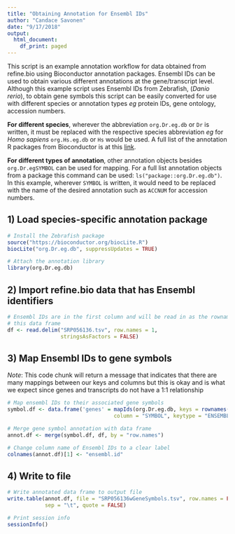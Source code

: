 ```yaml
---
title: "Obtaining Annotation for Ensembl IDs"
author: "Candace Savonen"
date: "9/17/2018"
output:
  html_document:
    df_print: paged
---
```

This script is an example annotation workflow for data obtained from refine.bio
using Bioconductor annotation packages.
Ensembl IDs can be used to obtain various different annotations at the 
gene/transcript level.
Although this example script uses Ensembl IDs from Zebrafish,
 (<i>Danio rerio</i>), to obtain gene symbols this script can be easily 
converted for use with different species or annotation types <i>eg</i> protein 
IDs, gene ontology, accession numbers. 

<b>For different species</b>, wherever the abbreviation `org.Dr.eg.db` or `Dr` is 
written, it must be replaced with the respective species abbreviation <i>eg</i>
for<i> Homo sapiens</i> `org.Hs.eg.db` or `Hs` would be used.
A full list of the annotation R packages from Bioconductor is at this 
<a href="http://bioconductor.org/packages/release/data/annotation"> link</a>.

<b>For different types of annotation</b>, other annotation objects besides
`org.Dr.egSYMBOL` can be used for mapping.
For a full list annotation objects from a package this command can be used: 
`ls("package::org.Dr.eg.db")`. 
In this example, wherever `SYMBOL` is written, it would need to be replaced 
with the name of the desired annotation such as `ACCNUM` for accession numbers.

## 1) Load species-specific annotation package
```r
# Install the Zebrafish package
source("https://bioconductor.org/biocLite.R")
biocLite("org.Dr.eg.db", suppressUpdates = TRUE)

# Attach the annotation library 
library(org.Dr.eg.db)
```

## 2) Import refine.bio data that has Ensembl identifiers
```r
# Ensembl IDs are in the first column and will be read in as the rownames for 
# this data frame
df <- read.delim("SRP056136.tsv", row.names = 1, 
                 stringsAsFactors = FALSE)
```

## 3) Map Ensembl IDs to gene symbols
*Note*: This code chunk will return a message that indicates that there are many
mappings between our keys and columns but this is okay and is what we expect 
since genes and transcripts do not have a 1:1 relationship
```r
# Map ensembl IDs to their associated gene symbols
symbol.df <- data.frame('genes' = mapIds(org.Dr.eg.db, keys = rownames(df), 
                                  column = "SYMBOL", keytype = "ENSEMBL"))

# Merge gene symbol annotation with data frame
annot.df <- merge(symbol.df, df, by = "row.names")

# Change column name of Ensembl IDs to a clear label
colnames(annot.df)[1] <- "ensembl.id" 
```

## 4) Write to file
```r
# Write annotated data frame to output file
write.table(annot.df, file = "SRP056136wGeneSymbols.tsv", row.names = FALSE, 
            sep = "\t", quote = FALSE)

# Print session info 
sessionInfo()
```
